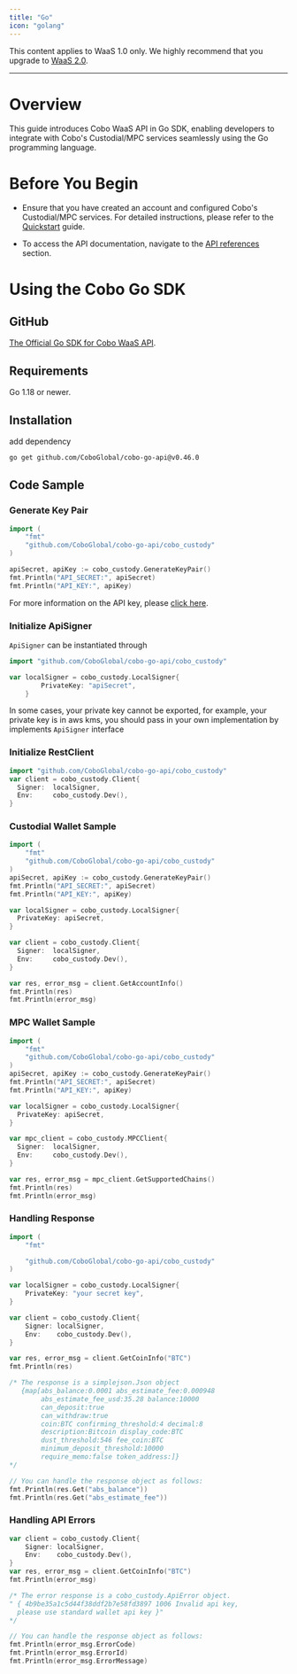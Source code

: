 ```yaml
---
title: "Go"
icon: "golang"
---
```

<Note>This content applies to WaaS 1.0 only. We highly recommend that you upgrade to [WaaS 2.0](/v2/guides/overview/introduction).</Note>

***
# Overview
This guide introduces Cobo WaaS API in Go SDK, enabling developers to integrate with Cobo's Custodial/MPC services seamlessly using the Go programming language.

# Before You Begin
- Ensure that you have created an account and configured Cobo's Custodial/MPC services.
For detailed instructions, please refer to the [Quickstart](https://www.cobo.com/developers/get-started/overview/quickstart) guide.

- To access the API documentation, navigate to the [API references](https://www.cobo.com/developers/api-references/overview/) section.

# Using the Cobo Go SDK

## GitHub
[The Official Go SDK for Cobo WaaS API](https://github.com/CoboGlobal/cobo-go-api).



## Requirements
Go 1.18 or newer.


## Installation

add dependency

```sh
go get github.com/CoboGlobal/cobo-go-api@v0.46.0
```

## Code Sample

### Generate Key Pair

```go
import (
	"fmt"
	"github.com/CoboGlobal/cobo-go-api/cobo_custody"
)

apiSecret, apiKey := cobo_custody.GenerateKeyPair()
fmt.Println("API_SECRET:", apiSecret)
fmt.Println("API_KEY:", apiKey)
```
For more information on the API key, please [click here](https://www.cobo.com/developers/api-references/overview/authentication).

### Initialize ApiSigner

`ApiSigner` can be instantiated through

```go
import "github.com/CoboGlobal/cobo-go-api/cobo_custody"

var localSigner = cobo_custody.LocalSigner{
		PrivateKey: "apiSecret",
	}
```

In some cases, your private key cannot be exported, for example, your private key is in aws kms, you should pass in your own implementation by implements `ApiSigner` interface

### Initialize RestClient

```go
import "github.com/CoboGlobal/cobo-go-api/cobo_custody"
var client = cobo_custody.Client{
  Signer:  localSigner,
  Env:     cobo_custody.Dev(),
}
```

### Custodial Wallet Sample
```Go
import (
	"fmt"
	"github.com/CoboGlobal/cobo-go-api/cobo_custody"
)
apiSecret, apiKey := cobo_custody.GenerateKeyPair()
fmt.Println("API_SECRET:", apiSecret)
fmt.Println("API_KEY:", apiKey)

var localSigner = cobo_custody.LocalSigner{
  PrivateKey: apiSecret,
}

var client = cobo_custody.Client{
  Signer:  localSigner,
  Env:     cobo_custody.Dev(),
}

var res, error_msg = client.GetAccountInfo()
fmt.Println(res)
fmt.Println(error_msg)

```

### MPC Wallet Sample
```go
import (
	"fmt"
	"github.com/CoboGlobal/cobo-go-api/cobo_custody"
)
apiSecret, apiKey := cobo_custody.GenerateKeyPair()
fmt.Println("API_SECRET:", apiSecret)
fmt.Println("API_KEY:", apiKey)

var localSigner = cobo_custody.LocalSigner{
  PrivateKey: apiSecret,
}

var mpc_client = cobo_custody.MPCClient{
  Signer:  localSigner,
  Env:     cobo_custody.Dev(),
}

var res, error_msg = mpc_client.GetSupportedChains()
fmt.Println(res)
fmt.Println(error_msg)
```

### Handling Response
```Go
import (
	"fmt"

	"github.com/CoboGlobal/cobo-go-api/cobo_custody"
)

var localSigner = cobo_custody.LocalSigner{
    PrivateKey: "your secret key",
}

var client = cobo_custody.Client{
    Signer: localSigner,
    Env:    cobo_custody.Dev(),
}

var res, error_msg = client.GetCoinInfo("BTC")
fmt.Println(res)

/* The response is a simplejson.Json object
   {map[abs_balance:0.0001 abs_estimate_fee:0.000948
        abs_estimate_fee_usd:35.28 balance:10000
        can_deposit:true
        can_withdraw:true
        coin:BTC confirming_threshold:4 decimal:8
        description:Bitcoin display_code:BTC
        dust_threshold:546 fee_coin:BTC
        minimum_deposit_threshold:10000
        require_memo:false token_address:]}
*/

// You can handle the response object as follows:
fmt.Println(res.Get("abs_balance"))
fmt.Println(res.Get("abs_estimate_fee"))

```

### Handling API Errors

```Go
var client = cobo_custody.Client{
    Signer: localSigner,
    Env:    cobo_custody.Dev(),
}
var res, error_msg = client.GetCoinInfo("BTC")
fmt.Println(error_msg)

/* The error response is a cobo_custody.ApiError object.
" { 4b9be35a1c5d44f38ddf2b7e58fd3897 1006 Invalid api key,
  please use standard wallet api key }"
*/

// You can handle the response object as follows:
fmt.Println(error_msg.ErrorCode)
fmt.Println(error_msg.ErrorId)
fmt.Println(error_msg.ErrorMessage)
```

